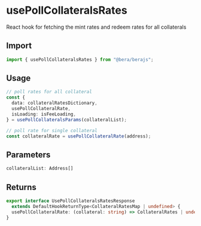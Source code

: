 # usePollCollateralsRates

React hook for fetching the mint rates and redeem rates for all collaterals

## Import

```ts
import { usePollCollateralsRates } from "@bera/berajs";
```

## Usage

```ts [example.ts]
// poll rates for all collateral
const {
  data: collateralRatesDictionary,
  usePollCollateralRate,
  isLoading: isFeeLoading,
} = usePollCollateralsParams(collateralList);

// poll rate for single collateral
const collateralRate = usePollCollateralRate(address);
```

## Parameters

```ts
collateralList: Address[]
```

## Returns

```ts
export interface UsePollCollateralsRatesResponse
  extends DefaultHookReturnType<CollateralRatesMap | undefined> {
  usePollCollateralRate: (collateral: string) => CollateralRates | undefined;
}
```
